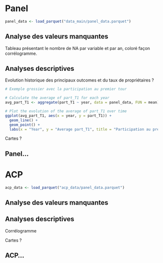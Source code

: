 # Panel

```r
panel_data <- load_parquet("data_main/panel_data.parquet")
```

## Analyse des valeurs manquantes

Tableau présentant le nombre de NA par variable et par an, coloré façon corrélogramme.

## Analyses descriptives

Evolution historique des principaux outcomes et du taux de propriétaires ?

```r
# Exemple grossier avec la participation au premier tour

# Calculate the average of part_T1 for each year
avg_part_T1 <- aggregate(part_T1 ~ year, data = panel_data, FUN = mean)

# Plot the evolution of the average of part_T1 over time
ggplot(avg_part_T1, aes(x = year, y = part_T1)) +
  geom_line() +
  geom_point() +
  labs(x = "Year", y = "Average part_T1", title = "Participation au premier tour des élections présidentielles, 1965-2022")
```

Cartes ?

## Panel...

# **ACP**

```r
acp_data <- load_parquet("acp_data/panel_data.parquet")
```

## Analyse des valeurs manquantes

## Analyses descriptives

Corrélogramme

Cartes ?

## ACP...

